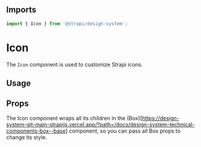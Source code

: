 <!--- BaseButton.stories.mdx --->


<Meta title="Design System/Technical Components/Icon" component={Icon} />

## Imports

```js
import { Icon } from '@strapi/design-system';
```

# Icon

The `Icon` component is used to customize Strapi icons.

## Usage

<Canvas withSource="open">
  <Story name="base">
    <Stack spacing={3} horizontal>
      <Icon width={`${25 / 16}rem`} height={`${25 / 16}rem`} color="secondary500" as={Pencil} />
      <Icon width={`${15 / 16}rem`} height={`${15 / 16}rem`} color="alternative500" as={Play} />
      <Icon width={`${30 / 16}rem`} height={`${30 / 16}rem`} color="danger500" as={Trash} />
      <Icon as={Plus} />
    </Stack>
  </Story>
</Canvas>

## Props

The Icon component wraps all its children in the
(Box)[https://design-system-git-main-strapijs.vercel.app/?path=/docs/design-system-technical-components-box--base]
component, so you can pass all Box props to change its style.

<ArgsTable of={Icon} />
